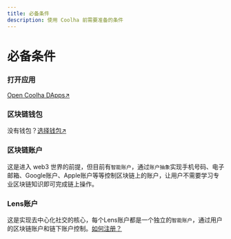 ```yaml
---
title: 必备条件
description: 使用 Coolha 前需要准备的条件
---
```


# 必备条件

### 打开应用
[Open Coolha DApps↗](https://coolha.com)

### 区块链钱包
没有钱包？[选择钱包↗](https://ethereum.org/wallets/find-wallet/) 

### 区块链账户
这是进入 web3 世界的前提，但目前有`智能账户`，通过`账户抽象`实现手机号码、电子邮箱、Google账户、Apple账户等等控制区块链上的账户，让用户不需要学习专业区块链知识即可完成链上操作。

### Lens账户
这是实现去中心化社交的核心，每个Lens账户都是一个独立的`智能账户`，通过用户的区块链账户和链下账户控制。[如何注册？](/docs/start/signup)
